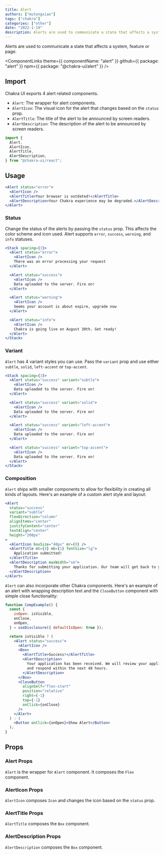 ```yaml
---
title: Alert
authors: ["mutongxiao"]
tags: ["chakra"]
categories: ["other"]
date: "2022-1-19"
description: Alerts are used to communicate a state that affects a system, feature or page.
---
```


Alerts are used to communicate a state that affects a system, feature or page.

<ComponentLinks
  theme={{ componentName: "alert" }}
  github={{ package: "alert" }}
  npm={{ package: "@chakra-ui/alert" }}
/>



## Import

Chakra UI exports 4 alert related components.

- `Alert`: The wrapper for alert components.
- `AlertIcon`: The visual icon for the alert that changes based on the `status`
  prop.
- `AlertTitle`: The title of the alert to be announced by screen readers.
- `AlertDescription`: The description of the alert to be announced by screen
  readers.

```js
import {
  Alert,
  AlertIcon,
  AlertTitle,
  AlertDescription,
} from "@chakra-ui/react";
```

## Usage

```jsx
<Alert status="error">
  <AlertIcon />
  <AlertTitle>Your browser is outdated!</AlertTitle>
  <AlertDescription>Your Chakra experience may be degraded.</AlertDescription>
</Alert>
```

### Status

Change the status of the alerts by passing the `status` prop. This affects the
color scheme and icon used. Alert supports `error`, `success`, `warning`, and
`info` statuses.

```jsx
<Stack spacing={3}>
  <Alert status="error">
    <AlertIcon />
    There was an error processing your request
  </Alert>

  <Alert status="success">
    <AlertIcon />
    Data uploaded to the server. Fire on!
  </Alert>

  <Alert status="warning">
    <AlertIcon />
    Seems your account is about expire, upgrade now
  </Alert>

  <Alert status="info">
    <AlertIcon />
    Chakra is going live on August 30th. Get ready!
  </Alert>
</Stack>
```

### Variant

`Alert` has 4 variant styles you can use. Pass the `variant` prop and use either
`subtle`, `solid`, `left-accent` or `top-accent`.

```jsx
<Stack spacing={3}>
  <Alert status="success" variant="subtle">
    <AlertIcon />
    Data uploaded to the server. Fire on!
  </Alert>

  <Alert status="success" variant="solid">
    <AlertIcon />
    Data uploaded to the server. Fire on!
  </Alert>

  <Alert status="success" variant="left-accent">
    <AlertIcon />
    Data uploaded to the server. Fire on!
  </Alert>

  <Alert status="success" variant="top-accent">
    <AlertIcon />
    Data uploaded to the server. Fire on!
  </Alert>
</Stack>
```

### Composition

`Alert` ships with smaller components to allow for flexibility in creating all
kinds of layouts. Here's an example of a custom alert style and layout:

```jsx
<Alert
  status="success"
  variant="subtle"
  flexDirection="column"
  alignItems="center"
  justifyContent="center"
  textAlign="center"
  height="200px"
>
  <AlertIcon boxSize="40px" mr={0} />
  <AlertTitle mt={4} mb={1} fontSize="lg">
    Application submitted!
  </AlertTitle>
  <AlertDescription maxWidth="sm">
    Thanks for submitting your application. Our team will get back to you soon.
  </AlertDescription>
</Alert>
```

`Alert` can also incorporate other Chakra components. Here's an example of an
alert with wrapping description text and the `CloseButton` component with simple
close functionality:

```jsx
function CompExample() {
  const {
    isOpen: isVisible,
    onClose,
    onOpen,
  } = useDisclosure({ defaultIsOpen: true });

  return isVisible ? (
    <Alert status="success">
      <AlertIcon />
      <Box>
        <AlertTitle>Success!</AlertTitle>
        <AlertDescription>
          Your application has been received. We will review your application
          and respond within the next 48 hours.
        </AlertDescription>
      </Box>
      <CloseButton
        alignSelf="flex-start"
        position="relative"
        right={-1}
        top={-1}
        onClick={onClose}
      />
    </Alert>
  ) : (
    <Button onClick={onOpen}>Show Alert</Button>
  );
}
```

## Props

### Alert Props

`Alert` is the wrapper for `Alert` component. It composes the `Flex` component.

<PropsTable of="Alert" />

### AlertIcon Props

`AlertIcon` composes `Icon` and changes the icon based on the `status` prop.

### AlertTitle Props

`AlertTitle` composes the `Box` component.

### AlertDescription Props

`AlertDescription` composes the `Box` component.

